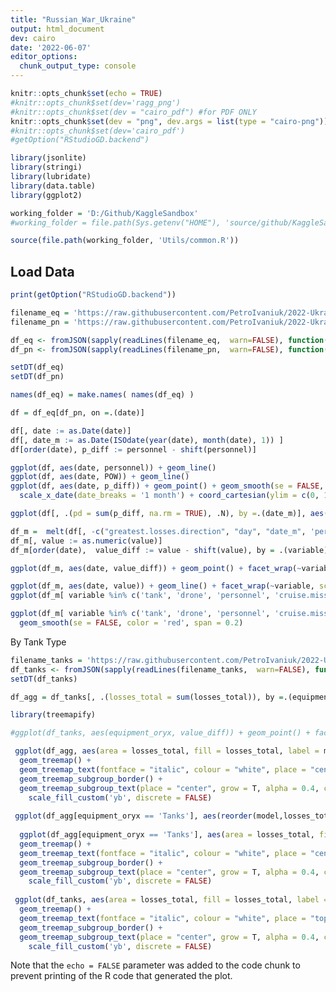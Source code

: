 ---
title: "Russian_War_Ukraine"
output: html_document
dev: cairo
date: '2022-06-07'
editor_options: 
  chunk_output_type: console
---

```{r setup, include=FALSE}
knitr::opts_chunk$set(echo = TRUE)
#knitr::opts_chunk$set(dev='ragg_png')
#knitr::opts_chunk$set(dev = "cairo_pdf") #for PDF ONLY
knitr::opts_chunk$set(dev = "png", dev.args = list(type = "cairo-png"))
#knitr::opts_chunk$set(dev='cairo_pdf')
#getOption("RStudioGD.backend")

library(jsonlite)
library(stringi)
library(lubridate)
library(data.table)
library(ggplot2)

working_folder = 'D:/Github/KaggleSandbox'
#working_folder = file.path(Sys.getenv("HOME"), 'source/github/KaggleSandbox/')

source(file.path(working_folder, 'Utils/common.R'))
```

## Load Data

```{r load_data}

print(getOption("RStudioGD.backend"))

filename_eq = 'https://raw.githubusercontent.com/PetroIvaniuk/2022-Ukraine-Russia-War-Dataset/main/data/russia_losses_equipment.json'
filename_pn = 'https://raw.githubusercontent.com/PetroIvaniuk/2022-Ukraine-Russia-War-Dataset/main/data/russia_losses_personnel.json'

df_eq <- fromJSON(sapply(readLines(filename_eq,  warn=FALSE), function(x) stri_replace_all_fixed(x, "NaN", '"NA"')))
df_pn <- fromJSON(sapply(readLines(filename_pn,  warn=FALSE), function(x) stri_replace_all_fixed(x, "NaN", '"NA"')))

setDT(df_eq)
setDT(df_pn)

names(df_eq) = make.names( names(df_eq) )

df = df_eq[df_pn, on =.(date)]

df[, date := as.Date(date)]
df[, date_m := as.Date(ISOdate(year(date), month(date), 1)) ]
df[order(date), p_diff := personnel - shift(personnel)]

ggplot(df, aes(date, personnel)) + geom_line()
ggplot(df, aes(date, POW)) + geom_line()
ggplot(df, aes(date, p_diff)) + geom_point() + geom_smooth(se = FALSE, color = 'red', span = 0.3) + 
  scale_x_date(date_breaks = '1 month') + coord_cartesian(ylim = c(0, 1000))

ggplot(df[, .(pd = sum(p_diff, na.rm = TRUE), .N), by =.(date_m)], aes(date_m, pd)) + geom_line()

df_m =  melt(df[, -c("greatest.losses.direction", "day", "date_m", 'personnel*', 'p_diff', 'POW', 'fuel.tank', 'military.auto', 'mobile.SRBM.system', 'day', 'i.day'), ], id.vars = 'date')
df_m[, value := as.numeric(value)]
df_m[order(date),  value_diff := value - shift(value), by = .(variable) ]

ggplot(df_m, aes(date, value_diff)) + geom_point() + facet_wrap(~variable, scales = 'free' ) + geom_smooth(se = FALSE, color = 'red', span = 0.1)

ggplot(df_m, aes(date, value)) + geom_line() + facet_wrap(~variable, scales = 'free' )
ggplot(df_m[ variable %in% c('tank', 'drone', 'personnel', 'cruise.missiles')], aes(date, value)) + geom_line() + facet_wrap(~variable, scales = 'free' )

ggplot(df_m[ variable %in% c('tank', 'drone', 'personnel', 'cruise.missiles')], aes(date, value_diff)) + geom_point() + facet_wrap(~variable, scales = 'free' ) + 
  geom_smooth(se = FALSE, color = 'red', span = 0.2)
```

By Tank Type
```{r load_data}

filename_tanks = 'https://raw.githubusercontent.com/PetroIvaniuk/2022-Ukraine-Russia-War-Dataset/main/data/russia_losses_equipment_oryx.json'
df_tanks <- fromJSON(sapply(readLines(filename_tanks,  warn=FALSE), function(x) stri_replace_all_fixed(x, "NaN", '"NA"')))
setDT(df_tanks)

df_agg = df_tanks[, .(losses_total = sum(losses_total)), by =.(equipment_oryx, model)]

library(treemapify)

#ggplot(df_tanks, aes(equipment_oryx, value_diff)) + geom_point() + facet_wrap(~variable, scales = 'free' ) + geom_smooth(se = FALSE, color = 'red', span = 0.1)

 ggplot(df_agg, aes(area = losses_total, fill = losses_total, label = model, subgroup = equipment_oryx)) +
  geom_treemap() +
  geom_treemap_text(fontface = "italic", colour = "white", place = "center", grow = FALSE, reflow = T, min.size = 2) + 
  geom_treemap_subgroup_border() +
  geom_treemap_subgroup_text(place = "center", grow = T, alpha = 0.4, colour = "black", fontface = "italic", min.size = 0) + 
    scale_fill_custom('yb', discrete = FALSE)
 
 ggplot(df_agg[equipment_oryx == 'Tanks'], aes(reorder(model,losses_total), losses_total, label = sprintf('%s', losses_total) )) + geom_bar(stat = 'identity') + coord_flip() + geom_text(nudge_y = 10)
 
  ggplot(df_agg[equipment_oryx == 'Tanks'], aes(area = losses_total, fill = losses_total, label = model, subgroup = equipment_oryx)) +
  geom_treemap() +
  geom_treemap_text(fontface = "italic", colour = "white", place = "center", grow = FALSE, reflow = T, min.size = 2) + 
  geom_treemap_subgroup_border() +
  geom_treemap_subgroup_text(place = "center", grow = T, alpha = 0.4, colour = "black", fontface = "italic", min.size = 0) + 
    scale_fill_custom('yb', discrete = FALSE)
 
 ggplot(df_tanks, aes(area = losses_total, fill = losses_total, label = model, subgroup = equipment_oryx)) +
  geom_treemap() +
  geom_treemap_text(fontface = "italic", colour = "white", place = "topleft", grow = FALSE) + 
  geom_treemap_subgroup_border() +
  geom_treemap_subgroup_text(place = "center", grow = T, alpha = 0.4, colour = "black", fontface = "italic", min.size = 0) + 
    scale_fill_custom('yb', discrete = FALSE)

```

Note that the `echo = FALSE` parameter was added to the code chunk to prevent printing of the R code that generated the plot.
